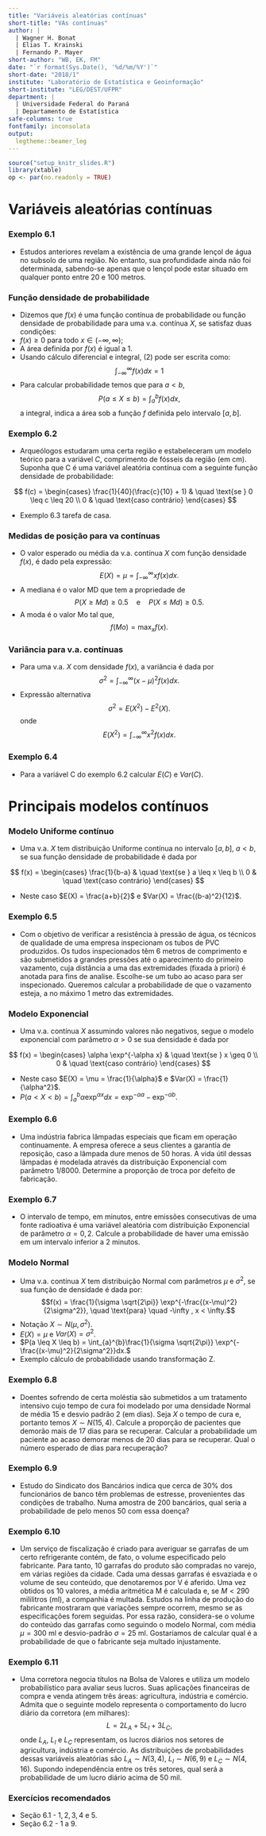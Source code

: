 ```yaml
---
title: "Variáveis aleatórias contínuas"
short-title: "VAs contínuas"
author: |
  | Wagner H. Bonat
  | Elias T. Krainski
  | Fernando P. Mayer
short-author: "WB, EK, FM"
date: "`r format(Sys.Date(), '%d/%m/%Y')`"
short-date: "2018/1"
institute: "Laboratório de Estatística e Geoinformação"
short-institute: "LEG/DEST/UFPR"
department: |
  | Universidade Federal do Paraná
  | Departamento de Estatística
safe-columns: true
fontfamily: inconsolata
output:
  legtheme::beamer_leg
---
```


```r
source("setup_knitr_slides.R")
library(xtable)
op <- par(no.readonly = TRUE)
```

# Variáveis aleatórias contínuas

### Exemplo 6.1

- Estudos anteriores revelam a existência de uma grande lençol
de água no subsolo de uma região. No entanto, sua profundidade ainda
não foi determinada, sabendo-se apenas que o lençol pode estar
situado em qualquer ponto entre $20$ e $100$ metros.

### Função densidade de probabilidade

- Dizemos que $f(x)$ é uma função contínua de probabilidade ou
função densidade de probabilidade para uma v.a. contínua $X$, se
satisfaz duas condições:
- $f(x) \geq 0$ para todo $x \in (-\infty, \infty)$;
- A área definida por $f(x)$ é igual a $1$.
- Usando cálculo diferencial e integral, (2) pode ser escrita
como:     $$ \int_{-\infty}^{\infty} f(x) dx = 1$$
- Para calcular probabilidade temos que para $a < b$,
$$P(a \leq X \leq b) = \int_{a}^{b} f(x) dx,$$
a integral, indica a área sob a função $f$ definida pelo intervalo
$[a,b]$.

### Exemplo 6.2

- Arqueólogos estudaram uma certa região e estabeleceram um
modelo teórico para a variável $C$, comprimento de fósseis da região
(em cm). Suponha que C é uma variável aleatória contínua com a seguinte
função densidade de probabilidade:

$$
f(c) =
  \begin{cases}
  \frac{1}{40}(\frac{c}{10} + 1) & \quad \text{se } 0 \leq c \leq 20 \\
   0  & \quad \text{caso contrário}
  \end{cases}
$$

- Exemplo 6.3 tarefa de casa.

### Medidas de posição para va contínuas

- O valor esperado ou média da v.a. contínua $X$ com função
densidade $f(x)$, é dado pela expressão:
$$E(X) = \mu = \int_{-\infty}^{\infty} x f(x) dx.$$
- A mediana é o valor MD que tem a propriedade de
$$P(X \geq Md) \geq 0.5 \quad \text{e} \quad P(X \leq Md) \geq 0.5.$$
- A moda é o valor Mo tal que,
$$f(Mo) = \max_{x} f(x).$$

### Variância para v.a. contínuas

- Para uma v.a. $X$ com densidade $f(x)$, a variância é dada
por
$$\sigma^2 = \int_{-\infty}^{\infty} (x - \mu)^2 f(x) dx.$$
- Expressão alternativa
$$\sigma^2 = E(X^2) - E^2(X).$$
onde
$$E(X^2) = \int_{-\infty}^{\infty} x^2 f(x) dx.$$

### Exemplo 6.4

- Para a variável C do exemplo 6.2 calcular $E(C)$ e $Var(C)$.

# Principais modelos contínuos

### Modelo Uniforme contínuo

- Uma v.a. $X$ tem distribuição Uniforme contínua no intervalo
$[a,b]$, $a < b$, se sua função densidade de probabilidade é dada por

$$
f(x) =
  \begin{cases}
  \frac{1}{b-a} & \quad \text{se } a \leq x \leq b \\
   0  & \quad \text{caso contrário}
  \end{cases}
$$

- Neste caso $E(X) = \frac{a+b}{2}$ e $Var(X) = \frac{(b-a)^2}{12}$.

### Exemplo 6.5

- Com o objetivo de verificar a resistência à pressão de água,
os técnicos de qualidade de uma empresa inspecionam os tubos de
PVC produzidos. Os tudos inspecionados têm 6 metros de comprimento
e são submetidos a grandes pressões até o aparecimento do primeiro
vazamento, cuja distância a uma das extremidades (fixada à priori)
é anotada para fins de analise. Escolhe-se um tubo ao acaso para
ser inspecionado. Queremos calcular a probabilidade de que o vazamento
esteja, a no máximo 1 metro das extremidades.

### Modelo Exponencial

- Uma v.a. contínua $X$ assumindo valores não negativos, segue o
modelo exponencial com parâmetro $\alpha > 0$ se sua densidade é
dada por

$$
f(x) =
  \begin{cases}
  \alpha \exp^{-\alpha x} & \quad \text{se } x \geq 0 \\
   0  & \quad \text{caso contrário}
  \end{cases}
$$

- Neste caso $E(X) = \mu = \frac{1}{\alpha}$ e $Var(X) = \frac{1}{\alpha^2}$.
- $P(a < X < b) = \int_{a}^{b} \alpha \exp^{\alpha x} dx = \exp^{-\alpha a} - \exp^{-\alpha b}.$

### Exemplo 6.6

- Uma indústria fabrica lâmpadas especiais que ficam em operação
continuamente. A empresa oferece a seus clientes a garantia de reposição,
caso a lâmpada dure menos de 50 horas. A vida útil dessas lâmpadas
é modelada através da distribuição Exponencial com parâmetro $1/8000$.
Determine a proporção de troca por defeito de fabricação.

### Exemplo 6.7

- O intervalo de tempo, em minutos, entre emissões consecutivas
de uma fonte radioativa é uma variável aleatória com distribuição
Exponencial de parâmetro $\alpha = 0,2$. Calcule a probabilidade
de haver uma emissão em um intervalo inferior a 2 minutos.

### Modelo Normal

- Uma v.a. contínua $X$ tem distribuição Normal com parâmetros
$\mu$ e $\sigma^2$, se sua função de densidade é dada por:
$$f(x) =  \frac{1}{\sigma \sqrt{2\pi}} \exp^{-\frac{(x-\mu)^2}{2\sigma^2}},
\quad \text{para} \quad -\infty , x < \infty.$$
- Notação $X \sim N(\mu, \sigma^2)$.
- $E(X) = \mu$ e $Var(X) = \sigma^2$.
- $P(a \leq X \leq b) = \int_{a}^{b}\frac{1}{\sigma \sqrt{2\pi}} \exp^{-\frac{(x-\mu)^2}{2\sigma^2}}dx.$
- Exemplo cálculo de probabilidade usando transformação Z.

### Exemplo 6.8

- Doentes sofrendo de certa moléstia são submetidos a um tratamento
intensivo cujo tempo de cura foi modelado por uma densidade Normal
de média $15$ e desvio padrão $2$ (em dias). Seja $X$ o tempo
de cura e, portanto temos $X \sim N(15,4)$. Calcule a proporção
de pacientes que demorão mais de $17$ dias para se recuperar.
Calcular a probabilidade um paciente ao acaso demorar menos de $20$
dias para se recuperar. Qual o número esperado de dias para recuperação?

### Exemplo 6.9

- Estudo do Sindicato dos Bancários indica que cerca de $30\%$
dos funcionários de banco têm problemas de estresse, provenientes
das condições de trabalho. Numa amostra de $200$ bancários, qual
seria a probabilidade de pelo menos $50$ com essa doença?

### Exemplo 6.10

- Um serviço de fiscalização é criado para averiguar se garrafas
de um certo refrigerante contém, de fato, o volume especificado pelo
fabricante. Para tanto, $10$ garrafas do produto são compradas no
varejo, em várias regiões da cidade. Cada uma dessas garrafas é esvaziada
e o volume de seu conteúdo, que denotaremos por V é aferido.
Uma vez obtidos os $10$ valores, a média aritmética M é calculada
e, se $M < 290$ mililitros (ml), a companhia é multada. Estudos
na linha de produção do fabricante mostraram que variações sempre
ocorrem, mesmo se as especificações forem seguidas. Por essa razão,
considera-se o volume do conteúdo das garrafas como seguindo o modelo Normal,
com média $\mu = 300$ ml e desvio-padrão $\sigma = 25$ ml. Gostaríamos
de calcular qual é a probabilidade de que o fabricante seja multado
injustamente.

### Exemplo 6.11

- Uma corretora negocia títulos na Bolsa de Valores e utiliza
um modelo probabilístico para avaliar seus lucros. Suas aplicações
financeiras de compra e venda atingem três áreas: agricultura,
indústria e comércio. Admita que o seguinte modelo representa o
comportamento do lucro diário da corretora (em milhares):
$$L = 2 L_A + 5 L_I + 3 L_C,$$
onde $L_A$, $L_I$ e $L_C$ representam, os lucros diários nos setores
de agricultura, indústria e comércio. As distribuições de probabilidades
dessas variáveis aleatórias são $L_A \sim N(3,4)$, $L_I \sim N(6,9)$
e $L_C \sim N(4,16)$. Supondo independência entre os três setores,
qual será a probabilidade de um lucro diário acima de 50 mil.

### Exercícios recomendados

- Seção $6.1$ - $1,2,3,4$ e $5$.
- Seção $6.2$ - $1$ a $9$.
